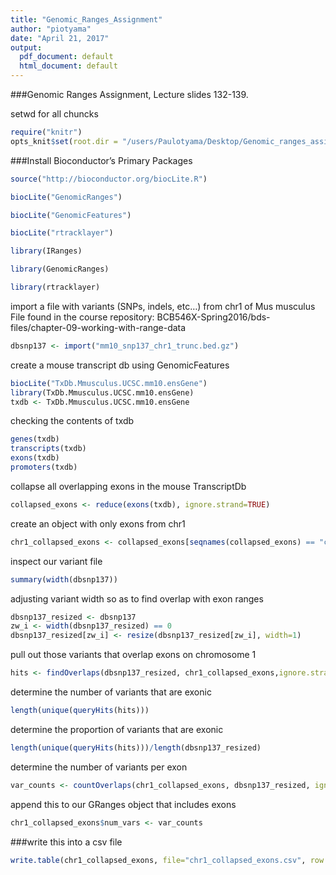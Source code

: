 ---
title: "Genomic_Ranges_Assignment"
author: "piotyama"
date: "April 21, 2017"
output:
  pdf_document: default
  html_document: default
---

###Genomic Ranges Assignment, Lecture slides 132-139.

setwd for all chuncks
```{r "setup", include=FALSE}
require("knitr")
opts_knit$set(root.dir = "/users/Paulotyama/Desktop/Genomic_ranges_assignment")
```

###Install Bioconductor's Primary Packages

```{r}
source("http://bioconductor.org/biocLite.R")
```

```{r}
biocLite("GenomicRanges")
```

```{r}
biocLite("GenomicFeatures")
```

```{r}
biocLite("rtracklayer")
```

```{r}
library(IRanges)
```

```{r}
library(GenomicRanges)
```

```{r}
library(rtracklayer)

```
import a file with variants (SNPs, indels, etc...) from chr1 of Mus musculus
File found in the course repository: BCB546X-Spring2016/bds-files/chapter-09-working-with-range-data

```{r}
dbsnp137 <- import("mm10_snp137_chr1_trunc.bed.gz")
```

create a mouse transcript db using GenomicFeatures

```{r}
biocLite("TxDb.Mmusculus.UCSC.mm10.ensGene")
library(TxDb.Mmusculus.UCSC.mm10.ensGene)
txdb <- TxDb.Mmusculus.UCSC.mm10.ensGene
```

checking the contents of txdb

```{r}
genes(txdb)
transcripts(txdb)
exons(txdb)
promoters(txdb)
```

collapse all overlapping exons in the mouse TranscriptDb 

```{r}
collapsed_exons <- reduce(exons(txdb), ignore.strand=TRUE)
```

create an object with only exons from chr1

```{r}
chr1_collapsed_exons <- collapsed_exons[seqnames(collapsed_exons) == "chr1"]
```

inspect our variant file

```{r}
summary(width(dbsnp137))
```

adjusting variant width so as to find overlap with exon ranges

```{r}
dbsnp137_resized <- dbsnp137
zw_i <- width(dbsnp137_resized) == 0
dbsnp137_resized[zw_i] <- resize(dbsnp137_resized[zw_i], width=1)
```

pull out those variants that overlap exons on chromosome 1

```{r}
hits <- findOverlaps(dbsnp137_resized, chr1_collapsed_exons,ignore.strand=TRUE)
```

determine the number of variants that are exonic

```{r}
length(unique(queryHits(hits)))
```

determine the proportion of variants that are exonic

```{r}
length(unique(queryHits(hits)))/length(dbsnp137_resized)
```
determine the number of variants per exon
```{r}
var_counts <- countOverlaps(chr1_collapsed_exons, dbsnp137_resized, ignore.strand=TRUE)
```
append this to our GRanges object that includes exons
```{r}
chr1_collapsed_exons$num_vars <- var_counts
```
###write this into a csv file
```{r}
write.table(chr1_collapsed_exons, file="chr1_collapsed_exons.csv", row.names=FALSE,sep=",")
```
